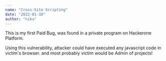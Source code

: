 ```yaml
---
name: "Cross-Site Scripting"
date: "2022-01-10"
author: "niku"
---
```


This is my first Paid Bug, was found in a private program on Hackerone Platform.

Using this vulnerability, attacker could have executed any javascript code in victim's browser.
and most probably victim would be Admin of projects!
